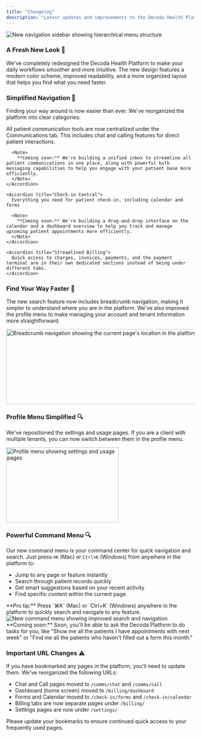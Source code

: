 ```yaml
---
title: "Changelog"
description: "Latest updates and improvements to the Decoda Health Platform"
---
```


<Update label="February 11, 2024" description="Navigation Redesign">

<Frame>
  <img
    src="/updates/changelog-images/2025-02-11/fresh-new-look.png"
    alt="New navigation sidebar showing hierarchical menu structure"
  />
</Frame>

### A Fresh New Look 🎨

We've completely redesigned the Decoda Health Platform to make your daily workflows smoother and more intuitive. The new design features a modern color scheme, improved readability, and a more organized layout that helps you find what you need faster.

### Simplified Navigation 🧭

Finding your way around is now easier than ever. We've reorganized the platform into clear categories:

  <AccordionGroup>
    <Accordion title="Communications Hub">
      All patient communication tools are now centralized under the Communications tab. This includes chat and calling features for direct patient interactions.

      <Note>
        **Coming soon:** We're building a unified inbox to streamline all patient communications in one place, along with powerful bulk messaging capabilities to help you engage with your patient base more efficiently.
      </Note>
    </Accordion>

    <Accordion title="Check-in Central">
      Everything you need for patient check-in, including calendar and forms

      <Note>
        **Coming soon:** We're building a drag-and-drop interface on the calendar and a dashboard overview to help you track and manage upcoming patient appointments more efficiently.
      </Note>
    </Accordion>

    <Accordion title="Streamlined Billing">
      Quick access to charges, invoices, payments, and the payment terminal are in their own dedicated sections instead of being under different tabs.
    </Accordion>

  </AccordionGroup>

### Find Your Way Faster 🎯

The new search feature now includes breadcrumb navigation, making it simpler to understand where you are in the platform. We've also improved the profile menu to make managing your account and tenant information more straightforward.

<Frame>
  <img
    src="/updates/changelog-images/2025-02-11/breadcrumbs.png"
    height="200"
    width="600"
    alt="Breadcrumb navigation showing the current page's location in the platform"
  />
</Frame>

### Profile Menu Simplified 🔍

We've repositioned the settings and usage pages. If you are a client with multiple tenants, you can now switch between them in the profile menu.

<Frame>
  <img
    src="/updates/changelog-images/2025-02-11/profile-button.png"
    height="200"
    width="300"
    alt="Profile menu showing settings and usage pages"
  />
</Frame>

### Powerful Command Menu 🔍

Our new command menu is your command center for quick navigation and search. Just press `⌘K` (Mac) or `Ctrl+K` (Windows) from anywhere in the platform to:

- Jump to any page or feature instantly
- Search through patient records quickly
- Get smart suggestions based on your recent activity
- Find specific content within the current page

<Tip>
  **Pro tip:** Press `⌘K` (Mac) or `Ctrl+K` (Windows) anywhere in the platform
  to quickly search and navigate to any feature.
</Tip>

<Frame>
  <img
    src="/updates/changelog-images/2025-02-11/command-k.png"
    alt="New command menu showing improved search and navigation"
  />
</Frame>

<Note>
  **Coming soon:** Soon, you'll be able to ask the Decoda Platform to do tasks
  for you, like "Show me all the patients I have appointments with next week" or
  "Find me all the patients who haven't filled out a form this month."
</Note>

### Important URL Changes ⚠️

<Warning>
  If you have bookmarked any pages in the platform, you'll need to update them. We've reorganized the following URLs:

- Chat and Call pages moved to `/comms/chat` and `/comms/call`
- Dashboard (home screen) moved to `/billing/dashboard`
- Forms and Calendar moved to `/check-in/forms` and `/check-in/calendar`
- Billing tabs are now separate pages under `/billing/`
- Settings pages are now under `/settings/`

Please update your bookmarks to ensure continued quick access to your frequently used pages.

</Warning>

</Update>
